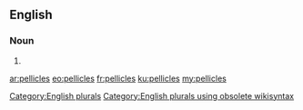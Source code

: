 ==English==

===Noun===
{{head|en}}

# {{plural of|pellicle}}

[[Category:English plurals]][[Category:English plurals using obsolete wikisyntax]]

[[ar:pellicles]]
[[eo:pellicles]]
[[fr:pellicles]]
[[ku:pellicles]]
[[my:pellicles]]